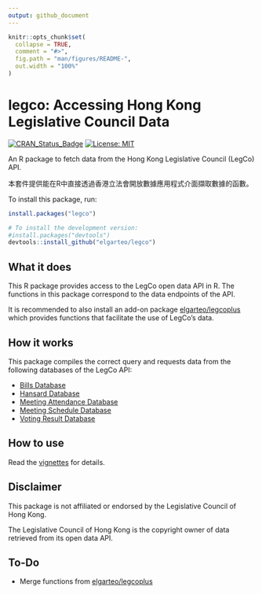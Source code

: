 ```yaml
---
output: github_document
---
```


<!-- README.md is generated from README.Rmd. Please edit that file -->

```r
knitr::opts_chunk$set(
  collapse = TRUE,
  comment = "#>",
  fig.path = "man/figures/README-",
  out.width = "100%"
)
```

# legco: Accessing Hong Kong Legislative Council Data

<!-- badges: start -->
[![CRAN_Status_Badge](https://www.r-pkg.org/badges/version/legco)](https://cran.r-project.org/package=legco)
[![License: MIT](https://img.shields.io/badge/License-MIT-blue.svg)](https://opensource.org/licenses/MIT)
<!-- badges: end -->

An R package to fetch data from the Hong Kong Legislative Council (LegCo) API. 

本套件提供能在R中直接透過香港立法會開放數據應用程式介面擷取數據的函數。

To install this package, run:

```r
install.packages("legco")

# To install the development version:
#install.packages("devtools")
devtools::install_github("elgarteo/legco")
```

## What it does

This R package provides access to the LegCo open data API in R. The functions in this package 
correspond to the data endpoints of the API.

It is recommended to also install an add-on package [elgarteo/legcoplus](https://github.com/elgarteo/legcoplus)
which provides functions that facilitate the use of LegCo’s data.

## How it works

This package compiles the correct query and requests data from the following databases of the LegCo API:

* [Bills Database](https://www.legco.gov.hk/odata/english/billsdb.html)
* [Hansard Database](https://www.legco.gov.hk/odata/english/hansard-db.html)
* [Meeting Attendance Database](https://www.legco.gov.hk/odata/english/attendance-db.html)
* [Meeting Schedule Database](https://www.legco.gov.hk/odata/english/schedule-db.html)
* [Voting Result Database](https://www.legco.gov.hk/odata/english/vrdb.html)

## How to use

Read the [vignettes](https://elgarteo.github.io/legco/) for details.

## Disclaimer

This package is not affiliated or endorsed by the Legislative Council of Hong Kong. 

The Legislative Council of Hong Kong is the copyright owner of data retrieved from its open data API.

## To-Do

* Merge functions from [elgarteo/legcoplus](https://github.com/elgarteo/legcoplus)
